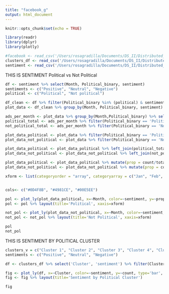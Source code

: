 ```yaml
---
title: "facebook_g"
output: html_document
---
```


```r
knitr::opts_chunk$set(echo = TRUE)
```

```r
library(readr)
library(dplyr)
library(plotly)
```

```r
#facebook <- read_csv('/Users/rosagradilla/Documents/DS_II/Distributed_computing/facebook/merged.csv', quote="\"")
clusters_df <- read_csv('/Users/rosagradilla/Documents/DS_II/Distributed_computing/facebook/clusters_sentiment.csv', quote="\"")
sentiment <- read_csv('/Users/rosagradilla/Documents/DS_II/Distributed_computing/facebook/freq.csv', quote="\"")
```

THIS IS SENTIMENT Political vs Not Political
```r
df <- sentiment %>% select(Month, Political_binary, sentiment)
sentiments <- c("Positive", "Neutral", "Negative")
political <- c("Political", "Not political")

df_clean <- df %>% filter(Political_binary %in% (political) & sentiment %in% (sentiments)) 
plot_data <- df_clean %>% group_by(Month, Political_binary, sentiment) %>% summarise(count = n())

ads_per_month <- plot_data %>% group_by(Month,Political_binary) %>% select(Month, count, Political_binary)
political_total <- ads_per_month %>% filter(Political_binary == 'Political') %>%group_by(Month) %>% summarise(total = sum(count))
not_political_total <- ads_per_month %>% filter(Political_binary == 'Not political') %>%group_by(Month) %>% summarise(total = sum(count))

plot_data_political <- plot_data %>% filter(Political_binary == 'Political')
plot_data_not_political <- plot_data %>% filter(Political_binary == 'Not political')

plot_data_political <- plot_data_political %>% left_join(political_total, by='Month')
plot_data_not_political <- plot_data_not_political %>% left_join(not_political_total, by='Month')

plot_data_political <- plot_data_political %>% mutate(prop = count/total)
plot_data_not_political <- plot_data_not_political %>% mutate(prop = count/total)

xform <- list(categoryorder = "array", categoryarray = c("Jan", "Feb", "Mar", "Apr", "May", "Jun", "Jul", "Aug", "Sep", "Oct", "Nov", "Dec"))


cols<- c("#0D4F8B", "#4981CE", "#00E5EE")

pol <- plot_ly(plot_data_political, x=~Month, color=~sentiment, y=~prop, type='bar', colors=cols)
pol <- pol %>% layout(title='Political', xaxis=xform)

not_pol <- plot_ly(plot_data_not_political, x=~Month, color=~sentiment, y=~prop, type='bar', colors=cols)
not_pol <- not_pol %>% layout(title='Not Political', xaxis=xform)

pol
not_pol
```

THIS IS SENTIMENT BY POLITICAL CLUSTER
```r
clusters_v = c("Cluster 1", "Cluster 2", "Cluster 3", "Cluster 4", "Cluster 5")
sentiments <- c("Positive", "Neutral", "Negative")

df <- clusters_df %>% select('Cluster', 'sentiment') %>% filter(Cluster %in% clusters_v & sentiment %in% sentiments ) %>% group_by(Cluster, sentiment) %>% summarise(count = n()) 

fig <- plot_ly(df, x=~Cluster, color=~sentiment, y=~count, type='bar', colors=cols)
fig <- fig %>% layout(title='Sentiment by Political Cluster')

fig
```
